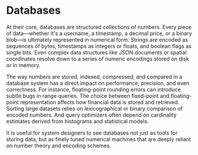 # Databases

At their core, databases are structured collections of numbers. Every piece of data—whether it's a username, a timestamp, a decimal price, or a binary blob—is ultimately represented in numerical form. Strings are encoded as sequences of bytes, timestamps as integers or floats, and boolean flags as single bits. Even complex data structures like JSON documents or spatial coordinates resolve down to a series of numeric encodings stored on disk or in memory.

The way numbers are stored, indexed, compressed, and compared in a database system has a direct impact on performance, precision, and even correctness. For instance, floating-point rounding errors can introduce subtle bugs in range queries. The choice between fixed-point and floating-point representation affects how financial data is stored and retrieved. Sorting large datasets relies on lexicographical or binary comparison of encoded numbers. And query optimizers often depend on cardinality estimates derived from histograms and statistical models.

It is useful for system designers to see databases not just as tools for storing data, but as finely tuned numerical machines that are deeply reliant on number theory and encoding schemes.


